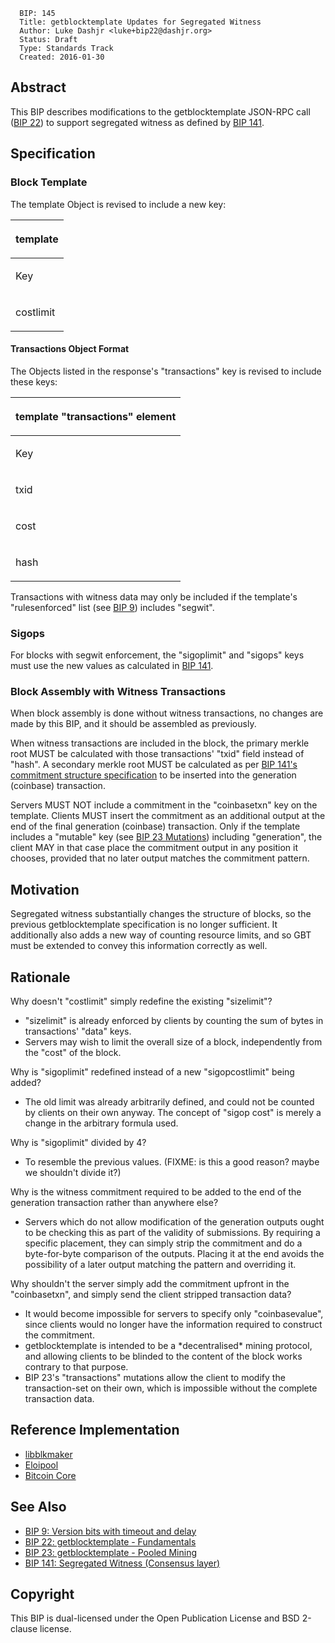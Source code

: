 <pre>
  BIP: 145
  Title: getblocktemplate Updates for Segregated Witness
  Author: Luke Dashjr <luke+bip22@dashjr.org>
  Status: Draft
  Type: Standards Track
  Created: 2016-01-30
</pre>

==Abstract==

This BIP describes modifications to the getblocktemplate JSON-RPC call ([[bip-0022.mediawiki|BIP 22]]) to support segregated witness as defined by [[bip-0141.mediawiki|BIP 141]].

==Specification==

===Block Template===

The template Object is revised to include a new key:

{| class="wikitable"
!colspan=4| template
|-
! Key !! Required !! Type !! Description
|-
| costlimit || {{No}} || Number || total cost allowed in blocks
|}

====Transactions Object Format====

The Objects listed in the response's "transactions" key is revised to include these keys:

{| class="wikitable"
!colspan=3|template "transactions" element
|-
! Key !! Type !! Description
|-
| txid || String || transaction id encoded in hexadecimal; required for transactions with witness data
|-
| cost || Number || numeric cost of the transaction, as counted for purposes of the block's costlimit; if key is not present, cost is unknown and clients MUST NOT assume it is zero, although they MAY choose to calculate it themselves
|-
| hash || String || reversed hash of complete transaction (with witness data included) encoded in hexadecimal
|}

Transactions with witness data may only be included if the template's "rulesenforced" list (see [[bip-0009.mediawiki#getblocktemplate changes|BIP 9]]) includes "segwit".

===Sigops===

For blocks with segwit enforcement, the "sigoplimit" and "sigops" keys must use the new values as calculated in [[bip-0141.mediawiki#Sigops|BIP 141]].

===Block Assembly with Witness Transactions===

When block assembly is done without witness transactions, no changes are made by this BIP, and it should be assembled as previously.

When witness transactions are included in the block, the primary merkle root MUST be calculated with those transactions' "txid" field instead of "hash". A secondary merkle root MUST be calculated as per [[bip-0141.mediawiki#Commitment_structure|BIP 141's commitment structure specification]] to be inserted into the generation (coinbase) transaction.

Servers MUST NOT include a commitment in the "coinbasetxn" key on the template. Clients MUST insert the commitment as an additional output at the end of the final generation (coinbase) transaction. Only if the template includes a "mutable" key (see [[bip-0023.mediawiki#Mutations|BIP 23 Mutations]]) including "generation", the client MAY in that case place the commitment output in any position it chooses, provided that no later output matches the commitment pattern.

==Motivation==

Segregated witness substantially changes the structure of blocks, so the previous getblocktemplate specification is no longer sufficient.
It additionally also adds a new way of counting resource limits, and so GBT must be extended to convey this information correctly as well.

==Rationale==

Why doesn't "costlimit" simply redefine the existing "sizelimit"?
* "sizelimit" is already enforced by clients by counting the sum of bytes in transactions' "data" keys.
* Servers may wish to limit the overall size of a block, independently from the "cost" of the block.

Why is "sigoplimit" redefined instead of a new "sigopcostlimit" being added?
* The old limit was already arbitrarily defined, and could not be counted by clients on their own anyway. The concept of "sigop cost" is merely a change in the arbitrary formula used.

Why is "sigoplimit" divided by 4?
* To resemble the previous values. (FIXME: is this a good reason? maybe we shouldn't divide it?)

Why is the witness commitment required to be added to the end of the generation transaction rather than anywhere else?
* Servers which do not allow modification of the generation outputs ought to be checking this as part of the validity of submissions. By requiring a specific placement, they can simply strip the commitment and do a byte-for-byte comparison of the outputs. Placing it at the end avoids the possibility of a later output matching the pattern and overriding it.

Why shouldn't the server simply add the commitment upfront in the "coinbasetxn", and simply send the client stripped transaction data?
* It would become impossible for servers to specify only "coinbasevalue", since clients would no longer have the information required to construct the commitment.
* getblocktemplate is intended to be a *decentralised* mining protocol, and allowing clients to be blinded to the content of the block works contrary to that purpose.
* BIP 23's "transactions" mutations allow the client to modify the transaction-set on their own, which is impossible without the complete transaction data.

==Reference Implementation==

* [https://github.com/bitcoin/libblkmaker/tree/segwit libblkmaker]
* [https://github.com/luke-jr/eloipool/tree/segwit Eloipool]
* [https://github.com/bitcoin/bitcoin/pull/7404/files Bitcoin Core]

==See Also==
* [[bip-0009.mediawiki|BIP 9: Version bits with timeout and delay]]
* [[bip-0022.mediawiki|BIP 22: getblocktemplate - Fundamentals]]
* [[bip-0023.mediawiki|BIP 23: getblocktemplate - Pooled Mining]]
* [[bip-0141.mediawiki|BIP 141: Segregated Witness (Consensus layer)]]

==Copyright==

This BIP is dual-licensed under the Open Publication License and BSD 2-clause license.
